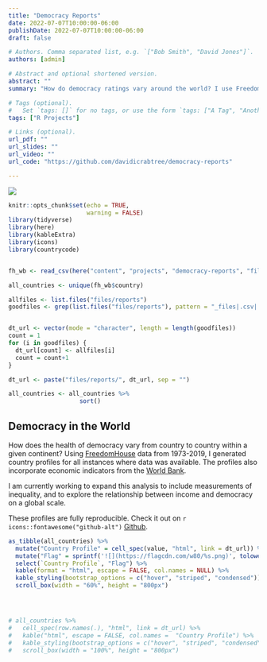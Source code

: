 ```yaml
---
title: "Democracy Reports"
date: 2022-07-07T10:00:00-06:00
publishDate: 2022-07-07T10:00:00-06:00
draft: false

# Authors. Comma separated list, e.g. `["Bob Smith", "David Jones"]`.
authors: [admin]

# Abstract and optional shortened version.
abstract: ""
summary: "How do democracy ratings vary around the world? I use FreedomHouse data to find out."

# Tags (optional).
#   Set `tags: []` for no tags, or use the form `tags: ["A Tag", "Another Tag"]` for one or more tags.
tags: ["R Projects"]

# Links (optional).
url_pdf: ""
url_slides: ""
url_video: ""
url_code: "https://github.com/davidicrabtree/democracy-reports"

---
```


![](files/worldwide_scores.png)

```r
knitr::opts_chunk$set(echo = TRUE,
                      warning = FALSE)
library(tidyverse)
library(here)
library(kableExtra)
library(icons) 
library(countrycode)


fh_wb <- read_csv(here("content", "projects", "democracy-reports", "files", "fh_wb.csv"))

all_countries <- unique(fh_wb$country)

allfiles <- list.files("files/reports")
goodfiles <- grep(list.files("files/reports"), pattern = "_files|.csv|.md", invert = TRUE)


dt_url <- vector(mode = "character", length = length(goodfiles))
count = 1
for (i in goodfiles) {
  dt_url[count] <- allfiles[i]
  count = count+1
}

dt_url <- paste("files/reports/", dt_url, sep = "")

all_countries <- all_countries %>%
                    sort()

```

## Democracy in the World
How does the health of democracy vary from country to country within a given continent? Using [FreedomHouse](https://freedomhouse.org/report/freedom-world) data from 1973-2019, I generated country profiles for all instances where data was available. The profiles also incorporate economic indicators from the [World Bank](https://data.worldbank.org/indicator).  

I am currently working to expand this analysis to include measurements of inequality, and to explore the relationship between income and democracy on a global scale.  

These profiles are fully reproducible. Check it out on `r  icons::fontawesome("github-alt")` [Github](https://github.com/davidicrabtree/democracy-reports).


```r

as_tibble(all_countries) %>%
  mutate("Country Profile" = cell_spec(value, "html", link = dt_url)) %>%
  mutate("Flag" = sprintf('![](https://flagcdn.com/w80/%s.png)', tolower(countrycode(all_countries, origin = "country.name", destination = "iso2c")))) %>%
  select(`Country Profile`, "Flag") %>%
  kable(format = "html", escape = FALSE, col.names = NULL) %>%
  kable_styling(bootstrap_options = c("hover", "striped", "condensed")) %>%
  scroll_box(width = "60%", height = "800px")




# all_countries %>%
#   cell_spec(row.names(.), "html", link = dt_url) %>%
#   kable("html", escape = FALSE, col.names =  "Country Profile") %>%
#   kable_styling(bootstrap_options = c("hover", "striped", "condensed")) %>%
#   scroll_box(width = "100%", height = "800px")

```


